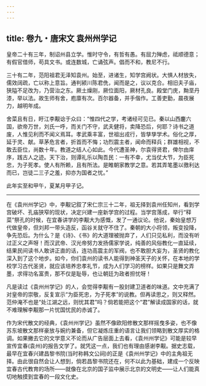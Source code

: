 ```yaml
---
---
---
```

title: 卷九・唐宋文 袁州州学记
---

皇帝二十有三年，制诏州县立学。惟时守令，有哲有愚。有屈力殚虑，祗顺德意；有假官借师，苟具文书。或连数城，亡诵弦声。倡而不和，教尼不行。

三十有二年，范阳祖君无泽知袁州。始至，进诸生，知学宫阙状。大惧人材放失，儒效阔疏，亡以称上意旨。通判颍川陈君侁，闻而是之，议以克合。相旧夫子庙，狭隘不足改为，乃营治之东。厥土燥刚，厥位面阳，厥材孔良。殿堂门庑，黝垩丹漆，举以法。故生师有舍，庖廪有次。百尔器备，并手偕作。工善吏勤，晨夜展力，越明年成。

舍菜且有日，盱江李觏谂于众曰：“惟四代之学，考诸经可见已。秦以山西鏖六国，欲帝万世，刘氏一呼，而关门不守，武夫健将，卖降恐后，何耶？诗书之道废，人惟见利而不闻义焉耳。孝武乘丰富，世祖出戎行，皆孳孳学术。俗化之厚，延于灵、献。草茅危言者，折首而不悔；功烈震主者，闻命而释兵；群雄相视，不敢去臣位，尚数十年。教道之结人心如此。今代遭圣神，尔袁得贤君，俾尔由庠序，践古人之迹。天下治，则谭礼乐以陶吾民：一有不幸，尤当仗大节，为臣死忠，为子死孝。使人有所赖，且有所法。是睢朝家教学之意。若其弄笔墨以徼利达而已，岂徒二三子之羞，抑亦为国者之忧。”

此年实至和甲午，夏某月甲子记。

----------------

在《袁州州学记》中，李觏记叙了宋仁宗三十二年，祖无择到袁州任知州，看到学宫破坏、孔庙狭窄的现状，决定兴建一座新学宫的过程。当学宫落成，举行“释菜”祭孔的时候，在宜春讲学的李觏大为感慨，发了一通议论。他说，秦始皇想万代做皇帝，但刘邦一带头造反，函谷关就守不住了。秦朝的大小将领，叛变投降，争先恐后。为什么？是《诗》、《书》的大道理被抛弃了，人们只见私利，而没有听过正义之声呀！而汉武帝、汉光帝努力发扬儒家学说，纯善的风俗教化一直延续，结果民间读书人敢讲正直的话，连功高震主的军阀，也不敢胆大妄为，圣贤的教化深入到了这个地步。如今，你们袁州的读书人能得到神圣天子的关怀，在本地的学校学习古代圣贤，就应该培养忠孝礼节，成为人们学习的榜样。如果只是舞文弄墨，求得功名富贵，那不仅是耻辱，也让朝廷为政者担忧呀！

凡是读过《袁州州学记》的人，会觉得李觏有一股封建卫道者的味道。文中充满了对皇帝的崇敬，反复宣示“为臣死忠，为子死孝”的说教。但再读思之，则又释然。范仲淹不也是“处江湖之远，则忧其君”吗？倘若能把这个“君”解读成国家的话，就不难理解李觏那一片忧国忧民的赤诚了。

作为宋代散文的经典，《袁州州学记》虽然不像欧阳修散文那样摇曳多姿，也不像苏东坡散文那样豪放与婉约兼备，但它凝炼庄重的语言让我们领略到散文厚实的格调。如果撇去它的文学意义不论而从广告层面上去看，《袁州州学记》可能是较早宣传宜春(袁州)的报告文学了。就凭这一点，我们也有理由感谢李觏。据史志载，最早在宜春兴建昌黎书院(当时称韩文公祠)的正是《袁州州学记》中的主角祖无择。由此很自然会让人想到，倘若昌黎书院还在，何不以此为基础，建成一个反映宜春古代教育的场所——就像在北京的国子监中展示北京的文明史——让人们能真切地触摸到宜春的一段文化史。

